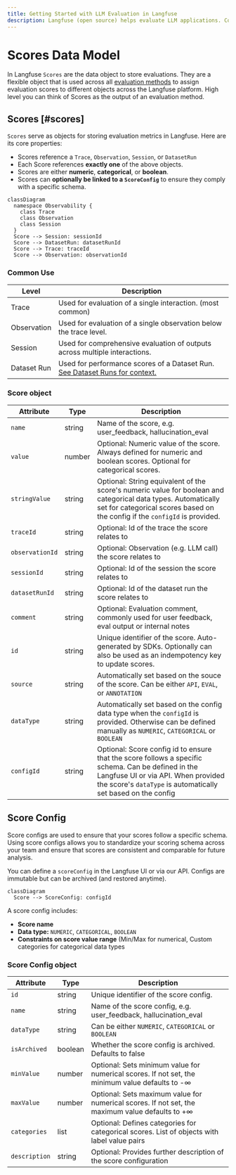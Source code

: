 ```yaml
---
title: Getting Started with LLM Evaluation in Langfuse
description: Langfuse (open source) helps evaluate LLM applications. Commonly used to measure quality, tonality, factual accuracy, completeness, and relevance.
---
```


# Scores Data Model

In Langfuse `Scores` are the data object to store evaluations. They are a flexible object that is used across all [evaluation methods](/docs/evaluation/evaluation-methods/overview) to assign evaluation scores to different objects across the Langfuse platform. High level you can think of Scores as the output of an evaluation method. 

## Scores [#scores]

`Scores` serve as objects for storing evaluation metrics in Langfuse. Here are its core properties:

- Scores reference a `Trace`, `Observation`, `Session`, or `DatasetRun`
- Each Score references **exactly one** of the above objects.
- Scores are either **numeric**, **categorical**, or **boolean**.
- Scores can **optionally be linked to a `ScoreConfig`** to ensure they comply with a specific schema.

<div className="p-4 border rounded mt-4">

```mermaid
classDiagram
  namespace Observability {
    class Trace
    class Observation
    class Session
  }
  Score --> Session: sessionId
  Score --> DatasetRun: datasetRunId
  Score --> Trace: traceId
  Score --> Observation: observationId
```

</div>

### Common Use

| Level         | Description                                                                                       |
|--------------|---------------------------------------------------------------------------------------------------|
| Trace        | Used for evaluation of a single interaction. (most common)                                        |
| Observation  | Used for evaluation of a single observation below the trace level.                                |
| Session      | Used for comprehensive evaluation of outputs across multiple interactions.     |
| Dataset Run  | Used for performance scores of a Dataset Run. [See Dataset Runs for context.](/docs/datasets/dataset-runs/overview) |

### Score object

| Attribute       | Type   | Description                                                                                                                                                                                               |
| --------------- | ------ | --------------------------------------------------------------------------------------------------------------------------------------------------------------------------------------------------------- |
| `name`          | string | Name of the score, e.g. user_feedback, hallucination_eval                                                                                                                                                 |
| `value`         | number | Optional: Numeric value of the score. Always defined for numeric and boolean scores. Optional for categorical scores.                                                                                     |
| `stringValue`   | string | Optional: String equivalent of the score's numeric value for boolean and categorical data types. Automatically set for categorical scores based on the config if the `configId` is provided.              |
| `traceId`       | string | Optional: Id of the trace the score relates to                                                                                                                                                            |
| `observationId` | string | Optional: Observation (e.g. LLM call) the score relates to                                                                                                                                                |
| `sessionId`     | string | Optional: Id of the session the score relates to                                                                                                                                                          |
| `datasetRunId`  | string | Optional: Id of the dataset run the score relates to                                                                                                                                                      |
| `comment`       | string | Optional: Evaluation comment, commonly used for user feedback, eval output or internal notes                                                                                                              |
| `id`            | string | Unique identifier of the score. Auto-generated by SDKs. Optionally can also be used as an indempotency key to update scores.                                                                              |
| `source`        | string | Automatically set based on the souce of the score. Can be either `API`, `EVAL`, or `ANNOTATION`                                                                                                           |
| `dataType`      | string | Automatically set based on the config data type when the `configId` is provided. Otherwise can be defined manually as `NUMERIC`, `CATEGORICAL` or `BOOLEAN`                                               |
| `configId`      | string | Optional: Score config id to ensure that the score follows a specific schema. Can be defined in the Langfuse UI or via API. When provided the score's `dataType` is automatically set based on the config |

## Score Config

Score configs are used to ensure that your scores follow a specific schema. 
Using score configs allows you to standardize your scoring schema across your team and ensure that scores are consistent and comparable for future analysis.

You can define a `scoreConfig` in the Langfuse UI or via our API. Configs are immutable but can be archived (and restored anytime). 

<div className="p-4 border rounded mt-4">

```mermaid
classDiagram
  Score --> ScoreConfig: configId
```

</div>

A score config includes:

- **Score name**
- **Data type:** `NUMERIC`, `CATEGORICAL`, `BOOLEAN`
- **Constraints on score value range** (Min/Max for numerical, Custom categories for categorical data types

### Score Config object

| Attribute     | Type    | Description                                                                                     |
| ------------- | ------- | ----------------------------------------------------------------------------------------------- |
| `id`          | string  | Unique identifier of the score config.                                                          |
| `name`        | string  | Name of the score config, e.g. user_feedback, hallucination_eval                                |
| `dataType`    | string  | Can be either `NUMERIC`, `CATEGORICAL` or `BOOLEAN`                                             |
| `isArchived`  | boolean | Whether the score config is archived. Defaults to false                                         |
| `minValue`    | number  | Optional: Sets minimum value for numerical scores. If not set, the minimum value defaults to -∞ |
| `maxValue`    | number  | Optional: Sets maximum value for numerical scores. If not set, the maximum value defaults to +∞ |
| `categories`  | list    | Optional: Defines categories for categorical scores. List of objects with label value pairs     |
| `description` | string  | Optional: Provides further description of the score configuration     